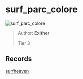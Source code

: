 
# surf_parc_colore

![surf_parc_colore](https://raw.githubusercontent.com/Sayt123/SurfMapPics/Maps-and-bonuses/csgo/surf_parc_colore.jpg)

> Author: **Exither**
>
> Tier 3

## Records

[surfheaven](https://surfheaven.eu/map/surf_parc_colore)
